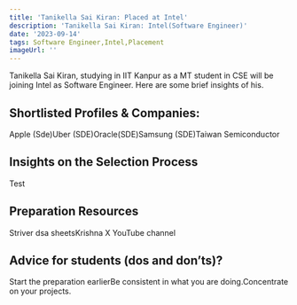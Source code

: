 ```yaml
---
title: 'Tanikella Sai Kiran: Placed at Intel'
description: 'Tanikella Sai Kiran: Intel(Software Engineer)'
date: '2023-09-14'
tags: Software Engineer,Intel,Placement
imageUrl: ''
---
```


Tanikella Sai Kiran, studying in IIT Kanpur as a MT student in CSE will be joining Intel as Software Engineer. Here are some brief insights of his.

## Shortlisted Profiles & Companies:
Apple (Sde)Uber (SDE)Oracle(SDE)Samsung (SDE)Taiwan Semiconductor

## Insights on the Selection Process
Test

##  Preparation Resources
Striver dsa sheetsKrishna X YouTube channel

## Advice for students (dos and don’ts)? 
Start the preparation earlierBe consistent in what you are doing.Concentrate on your projects.

